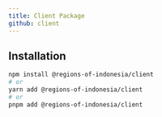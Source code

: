 ```yaml
---
title: Client Package
github: client
---
```



<PackageBadges name="client" />

## Installation

```bash
npm install @regions-of-indonesia/client
# or
yarn add @regions-of-indonesia/client
# or
pnpm add @regions-of-indonesia/client
```
